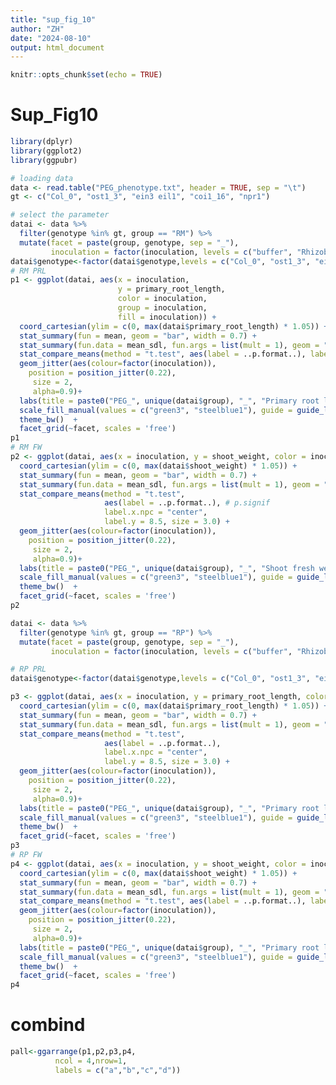 ```yaml
---
title: "sup_fig_10"
author: "ZH"
date: "2024-08-10"
output: html_document
---
```


```r
knitr::opts_chunk$set(echo = TRUE)
```

# Sup_Fig10
```r
library(dplyr)
library(ggplot2)
library(ggpubr)

# loading data 
data <- read.table("PEG_phenotype.txt", header = TRUE, sep = "\t")
gt <- c("Col_0", "ost1_3", "ein3 eil1", "coi1_16", "npr1")

# select the parameter
datai <- data %>% 
  filter(genotype %in% gt, group == "RM") %>%
  mutate(facet = paste(group, genotype, sep = "_"),
         inoculation = factor(inoculation, levels = c("buffer", "Rhizobium sp.4F10")))
datai$genotype<-factor(datai$genotype,levels = c("Col_0", "ost1_3", "ein3 eil1", "coi1_16", "npr1"))
# RM PRL
p1 <- ggplot(datai, aes(x = inoculation, 
                        y = primary_root_length, 
                        color = inoculation, 
                        group = inoculation, 
                        fill = inoculation)) +
  coord_cartesian(ylim = c(0, max(datai$primary_root_length) * 1.05)) +
  stat_summary(fun = mean, geom = "bar", width = 0.7) +
  stat_summary(fun.data = mean_sdl, fun.args = list(mult = 1), geom = "errorbar", width = 0.2) +
  stat_compare_means(method = "t.test", aes(label = ..p.format..), label.x.npc = "center", label.y = 8.5, size = 3.0) +
  geom_jitter(aes(colour=factor(inoculation)),
    position = position_jitter(0.22),
     size = 2,
     alpha=0.9)+
  labs(title = paste0("PEG_", unique(datai$group), "_", "Primary root length"), x = "Genotype", y = "Primary root length (cm)") +
  scale_fill_manual(values = c("green3", "steelblue1"), guide = guide_legend(reverse = TRUE)) +
  theme_bw()  +
  facet_grid(~facet, scales = 'free')
p1
# RM FW
p2 <- ggplot(datai, aes(x = inoculation, y = shoot_weight, color = inoculation, group = inoculation, fill = inoculation)) +
  coord_cartesian(ylim = c(0, max(datai$shoot_weight) * 1.05)) +
  stat_summary(fun = mean, geom = "bar", width = 0.7) +
  stat_summary(fun.data = mean_sdl, fun.args = list(mult = 1), geom = "errorbar", width = 0.2) +
  stat_compare_means(method = "t.test", 
                     aes(label = ..p.format..), # p.signif
                     label.x.npc = "center", 
                     label.y = 8.5, size = 3.0) +
  geom_jitter(aes(colour=factor(inoculation)),
    position = position_jitter(0.22),
     size = 2,
     alpha=0.9)+
  labs(title = paste0("PEG_", unique(datai$group), "_", "Shoot fresh weight"), x = "Genotype", y = "Shoot_fresh_weight (mg)") +
  scale_fill_manual(values = c("green3", "steelblue1"), guide = guide_legend(reverse = TRUE)) +
  theme_bw()  +
  facet_grid(~facet, scales = 'free')
p2

datai <- data %>% 
  filter(genotype %in% gt, group == "RP") %>%
  mutate(facet = paste(group, genotype, sep = "_"),
         inoculation = factor(inoculation, levels = c("buffer", "Rhizobium sp.4F10")))

# RP PRL
datai$genotype<-factor(datai$genotype,levels = c("Col_0", "ost1_3", "ein3 eil1", "coi1_16", "npr1"))

p3 <- ggplot(datai, aes(x = inoculation, y = primary_root_length, color = inoculation, group = inoculation, fill = inoculation)) +
  coord_cartesian(ylim = c(0, max(datai$primary_root_length) * 1.05)) +
  stat_summary(fun = mean, geom = "bar", width = 0.7) +
  stat_summary(fun.data = mean_sdl, fun.args = list(mult = 1), geom = "errorbar", width = 0.2) +
  stat_compare_means(method = "t.test", 
                     aes(label = ..p.format..), 
                     label.x.npc = "center", 
                     label.y = 8.5, size = 3.0) +
  geom_jitter(aes(colour=factor(inoculation)),
    position = position_jitter(0.22),
     size = 2,
     alpha=0.9)+
  labs(title = paste0("PEG_", unique(datai$group), "_", "Primary root length"), x = "Genotype", y = "Primary root length (cm)") +
  scale_fill_manual(values = c("green3", "steelblue1"), guide = guide_legend(reverse = TRUE)) +
  theme_bw()  +
  facet_grid(~facet, scales = 'free')
p3
# RP FW
p4 <- ggplot(datai, aes(x = inoculation, y = shoot_weight, color = inoculation, group = inoculation, fill = inoculation)) +
  coord_cartesian(ylim = c(0, max(datai$shoot_weight) * 1.05)) +
  stat_summary(fun = mean, geom = "bar", width = 0.7) +
  stat_summary(fun.data = mean_sdl, fun.args = list(mult = 1), geom = "errorbar", width = 0.2) +
  stat_compare_means(method = "t.test", aes(label = ..p.format..), label.x.npc = "center", label.y = 8.5, size = 3.0) +
  geom_jitter(aes(colour=factor(inoculation)),
    position = position_jitter(0.22),
     size = 2,
     alpha=0.9)+
  labs(title = paste0("PEG_", unique(datai$group), "_", "Primary root length"), x = "Genotype", y = "Shoot_fresh_weight (mg)") +
  scale_fill_manual(values = c("green3", "steelblue1"), guide = guide_legend(reverse = TRUE)) +
  theme_bw()  +
  facet_grid(~facet, scales = 'free')
p4
```
# combind
```r
pall<-ggarrange(p1,p2,p3,p4,
          ncol = 4,nrow=1,
          labels = c("a","b","c","d"))

```


